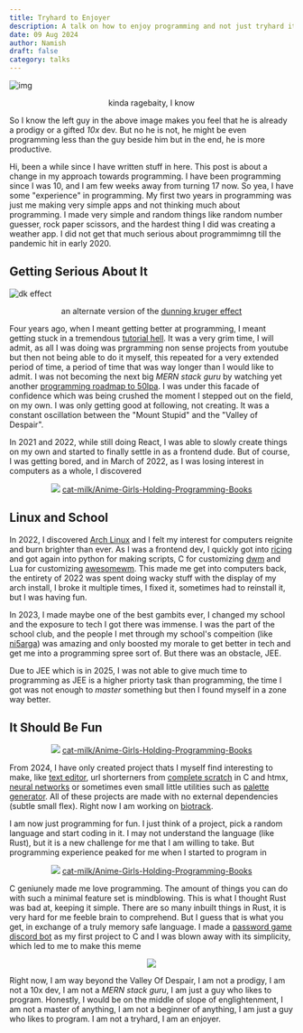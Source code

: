 ```yaml
---
title: Tryhard to Enjoyer
description: A talk on how to enjoy programming and not just tryhard it.
date: 09 Aug 2024
author: Namish
draft: false
category: talks
---
```


![img](https://i.imgur.com/FHxHI33.png)
<div align="center">kinda ragebaity, I know</div>

So I know the left guy in the above image makes you feel that he is already a prodigy or a gifted _10x_ dev. But no he is not, he might be even programming less than the guy beside him but in the end, he is more productive.

Hi, been a while since I have written stuff in here. This post is about a change in my approach towards programming. I have been programming since I was 10, and I am few weeks away from turning 17 now. So yea, I have some "experience" in programming. My first two years in programming was just me making very simple apps and not thinking much about programming. I made very simple and random things like random number guesser, rock paper scissors, and the hardest thing I did was creating a weather app. I did not get that much serious about programmimng till the pandemic hit in early 2020.

## Getting Serious About It

![dk effect](https://preview.redd.it/gysdnhzo5pd61.jpg?auto=webp&s=9ab3dac47ff2d22df54c8d6eb8ec212a83627a39)
<div align="center">an alternate version of the <a href="https://en.wikipedia.org/wiki/Dunning-Kruger_effect">dunning kruger effect</a></div>

Four years ago, when I meant getting better at programming, I meant getting stuck in a tremendous [tutorial hell](https://www.freecodecamp.org/news/escape-tutorial-purgatory/). It was a very grim time, I will admit, as all I was doing was prgramming non sense projects from youtube but then not being able to do it myself, this repeated for a very extended period of time, a period of time that was way longer than I would like to admit. I was not becoming the next big _MERN stack guru_ by watching yet another [programming roadmap to 50lpa](https://www.youtube.com/results?search_query=programming+roadmap+mern). I was under this facade of confidence which was being crushed the moment I stepped out on the field, on my own. I was only getting good at following, not creating. It was a constant oscillation between the "Mount Stupid" and the "Valley of Despair".

In 2021 and 2022, while still doing React, I was able to slowly create things on my own and started to finally settle in as a frontend dude. But of course, I was getting bored, and in March of 2022, as I was losing interest in computers as a whole, I discovered

<div align="center">
<img src="https://raw.githubusercontent.com/cat-milk/Anime-Girls-Holding-Programming-Books/master/Linux/Ryo_Yamada_Reading_ArchLinux_Book.jpg"/>
<a href="https://github.com/cat-milk/Anime-Girls-Holding-Programming-Books">cat-milk/Anime-Girls-Holding-Programming-Books</a>
</div>

## Linux and School

In 2022, I discovered [Arch Linux](https://archlinux.org/) and I felt my interest for computers reignite and burn brighter than ever. As I was a frontend dev, I quickly got into [ricing](/blog/ricing) and got again into python for making scripts, C for customizing [dwm](https://dwm.suckless.org) and Lua for customizing [awesomewm](https://awesomewm.org). This made me get into computers back, the entirety of 2022 was spent doing wacky stuff with the display of my arch install, I broke it multiple times, I fixed it, sometimes had to reinstall it, but I was having fun.

In 2023, I made maybe one of the best gambits ever, I changed my school and the exposure to tech I got there was immense. I was the part of the school club, and the people I met through my school's compeition (like [ni5arga](https://github.com/ni5arga)\) was amazing and only boosted my morale to get better in tech and get me into a programming spree sort of. But there was an obstacle, JEE.

Due to JEE which is in 2025, I was not able to give much time to programming as JEE is a higher priorty task than programming, the time I got was not enough to _master_ something but then I found myself in a zone way better.

## It Should Be Fun


<div align="center">
<img src="https://raw.githubusercontent.com/cat-milk/Anime-Girls-Holding-Programming-Books/master/Rust/Tsukishima_Shijima_The_Rust_programming_language.png"/>
<a href="https://github.com/cat-milk/Anime-Girls-Holding-Programming-Books">cat-milk/Anime-Girls-Holding-Programming-Books</a>
</div>

From 2024, I have only created project thats I myself find interesting to make, like [text editor](https://github.com/namishh/pound), url shorterners from [complete scratch](https://github.com/namishh/shawty) in C and htmx, [neural networks](https://github.com/namishh/neuing) or sometimes even small little utilities such as [palette generator](https://github.com/namishh/venusta). All of these projects are made with no external dependencies (subtle small flex). Right now I am working on [biotrack](https://git.new/biotrack).

I am now just programming for fun. I just think of a project, pick a random language and start coding in it. I may not understand the language (like Rust), but it is a new challenge for me that I am willing to take. But programming experience peaked for me when I started to program in

<div align="center">
<img src="https://raw.githubusercontent.com/cat-milk/Anime-Girls-Holding-Programming-Books/master/C/Kitagawa_Marin_Holding_C_Programming_Language.png"/>
<a href="https://github.com/cat-milk/Anime-Girls-Holding-Programming-Books">cat-milk/Anime-Girls-Holding-Programming-Books</a>
</div>

C geniunely made me love programming. The amount of things you can do with such a minimal feature set is mindblowing. This is what I thought Rust was bad at, keeping it simple. There are so many inbuilt things in Rust, it is very hard for me feeble brain to comprehend. But I guess that is what you get, in exchange of a truly memory safe language. I made a [password game discord bot](https://github.com/namishh/scuffword) as my first project to C and I was blown away with its simplicity, which led to me to make this meme

<div align="center">
<img src="https://i.redd.it/7jcbma99iqgd1.jpeg"/>
</div>

Right now, I am way beyond the Valley Of Despair, I am not a prodigy, I am not a 10x dev, I am not a _MERN stack guru_, I am just a guy who likes to program. Honestly, I would be on the middle of slope of englightenment, I am not a master of anything, I am not a beginner of anything, I am just a guy who likes to program. I am not a tryhard, I am an enjoyer.
